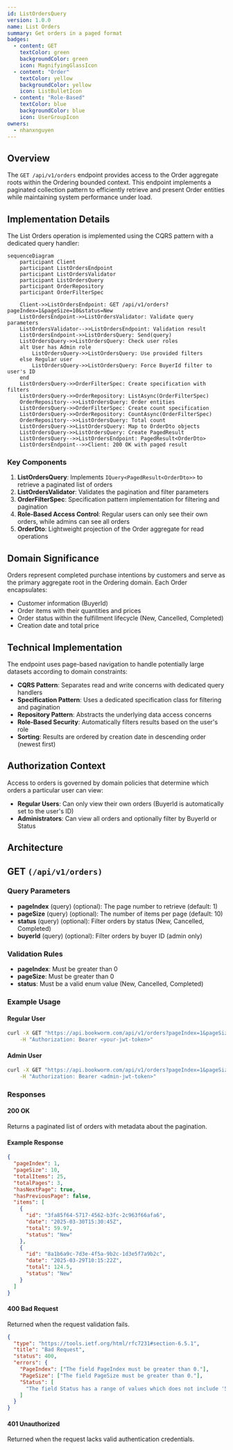 ```yaml
---
id: ListOrdersQuery
version: 1.0.0
name: List Orders
summary: Get orders in a paged format
badges:
  - content: GET
    textColor: green
    backgroundColor: green
    icon: MagnifyingGlassIcon
  - content: "Order"
    textColor: yellow
    backgroundColor: yellow
    icon: ListBulletIcon
  - content: "Role-Based"
    textColor: blue
    backgroundColor: blue
    icon: UserGroupIcon
owners:
  - nhanxnguyen
---
```


## Overview

The `GET /api/v1/orders` endpoint provides access to the Order aggregate roots within the Ordering bounded context. This endpoint implements a paginated collection pattern to efficiently retrieve and present Order entities while maintaining system performance under load.

## Implementation Details

The List Orders operation is implemented using the CQRS pattern with a dedicated query handler:

```mermaid
sequenceDiagram
    participant Client
    participant ListOrdersEndpoint
    participant ListOrdersValidator
    participant ListOrdersQuery
    participant OrderRepository
    participant OrderFilterSpec

    Client->>ListOrdersEndpoint: GET /api/v1/orders?pageIndex=1&pageSize=10&status=New
    ListOrdersEndpoint->>ListOrdersValidator: Validate query parameters
    ListOrdersValidator-->>ListOrdersEndpoint: Validation result
    ListOrdersEndpoint->>ListOrdersQuery: Send(query)
    ListOrdersQuery->>ListOrdersQuery: Check user roles
    alt User has Admin role
        ListOrdersQuery->>ListOrdersQuery: Use provided filters
    else Regular user
        ListOrdersQuery->>ListOrdersQuery: Force BuyerId filter to user's ID
    end
    ListOrdersQuery->>OrderFilterSpec: Create specification with filters
    ListOrdersQuery->>OrderRepository: ListAsync(OrderFilterSpec)
    OrderRepository-->>ListOrdersQuery: Order entities
    ListOrdersQuery->>OrderFilterSpec: Create count specification
    ListOrdersQuery->>OrderRepository: CountAsync(OrderFilterSpec)
    OrderRepository-->>ListOrdersQuery: Total count
    ListOrdersQuery->>ListOrdersQuery: Map to OrderDto objects
    ListOrdersQuery->>ListOrdersQuery: Create PagedResult
    ListOrdersQuery-->>ListOrdersEndpoint: PagedResult<OrderDto>
    ListOrdersEndpoint-->>Client: 200 OK with paged result
```

### Key Components

1. **ListOrdersQuery**: Implements `IQuery<PagedResult<OrderDto>>` to retrieve a paginated list of orders
2. **ListOrdersValidator**: Validates the pagination and filter parameters
3. **OrderFilterSpec**: Specification pattern implementation for filtering and pagination
4. **Role-Based Access Control**: Regular users can only see their own orders, while admins can see all orders
5. **OrderDto**: Lightweight projection of the Order aggregate for read operations

## Domain Significance

Orders represent completed purchase intentions by customers and serve as the primary aggregate root in the Ordering domain. Each Order encapsulates:

- Customer information (BuyerId)
- Order items with their quantities and prices
- Order status within the fulfillment lifecycle (New, Cancelled, Completed)
- Creation date and total price

## Technical Implementation

The endpoint uses page-based navigation to handle potentially large datasets according to domain constraints:

- **CQRS Pattern**: Separates read and write concerns with dedicated query handlers
- **Specification Pattern**: Uses a dedicated specification class for filtering and pagination
- **Repository Pattern**: Abstracts the underlying data access concerns
- **Role-Based Security**: Automatically filters results based on the user's role
- **Sorting**: Results are ordered by creation date in descending order (newest first)

## Authorization Context

Access to orders is governed by domain policies that determine which orders a particular user can view:

- **Regular Users**: Can only view their own orders (BuyerId is automatically set to the user's ID)
- **Administrators**: Can view all orders and optionally filter by BuyerId or Status

## Architecture

<NodeGraph />

## GET `(/api/v1/orders)`

### Query Parameters

- **pageIndex** (query) (optional): The page number to retrieve (default: 1)
- **pageSize** (query) (optional): The number of items per page (default: 10)
- **status** (query) (optional): Filter orders by status (New, Cancelled, Completed)
- **buyerId** (query) (optional): Filter orders by buyer ID (admin only)

### Validation Rules

- **pageIndex**: Must be greater than 0
- **pageSize**: Must be greater than 0
- **status**: Must be a valid enum value (New, Cancelled, Completed)

### Example Usage

#### Regular User

```bash
curl -X GET "https://api.bookworm.com/api/v1/orders?pageIndex=1&pageSize=10&status=New" \
    -H "Authorization: Bearer <your-jwt-token>"
```

#### Admin User

```bash
curl -X GET "https://api.bookworm.com/api/v1/orders?pageIndex=1&pageSize=10&status=New&buyerId={buyerId}" \
    -H "Authorization: Bearer <admin-jwt-token>"
```

### Responses

#### <span className="text-green-500">200 OK</span>

Returns a paginated list of orders with metadata about the pagination.

<SchemaViewer file="response-200.json" maxHeight="500" id="response-200" />

#### Example Response

```json title="200 OK"
{
  "pageIndex": 1,
  "pageSize": 10,
  "totalItems": 25,
  "totalPages": 3,
  "hasNextPage": true,
  "hasPreviousPage": false,
  "items": [
    {
      "id": "3fa85f64-5717-4562-b3fc-2c963f66afa6",
      "date": "2025-03-30T15:30:45Z",
      "total": 59.97,
      "status": "New"
    },
    {
      "id": "8a1b6a9c-7d3e-4f5a-9b2c-1d3e5f7a9b2c",
      "date": "2025-03-29T10:15:22Z",
      "total": 124.5,
      "status": "New"
    }
  ]
}
```

#### <span className="text-red-500">400 Bad Request</span>

Returned when the request validation fails.

```json title="400 Bad Request"
{
  "type": "https://tools.ietf.org/html/rfc7231#section-6.5.1",
  "title": "Bad Request",
  "status": 400,
  "errors": {
    "PageIndex": ["The field PageIndex must be greater than 0."],
    "PageSize": ["The field PageSize must be greater than 0."],
    "Status": [
      "The field Status has a range of values which does not include '5'."
    ]
  }
}
```

#### <span className="text-red-500">401 Unauthorized</span>

Returned when the request lacks valid authentication credentials.
